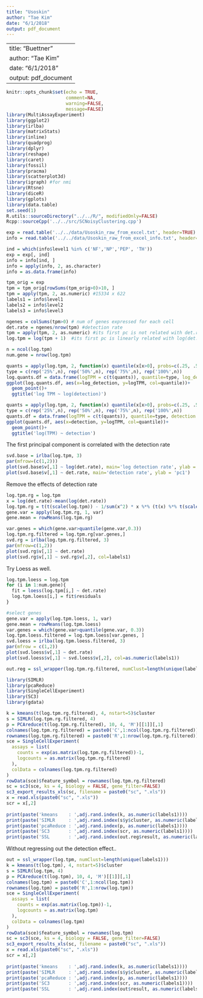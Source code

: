 ```yaml
---
title: "Usoskin"
author: "Tae Kim"
date: "6/1/2018"
output: pdf_document
---
```


---
title: "Buettner"
author: "Tae Kim"
date: "6/1/2018"
output: pdf_document
---

```r
knitr::opts_chunk$set(echo = TRUE,
                      comment=NA,
                      warning=FALSE,
                      message=FALSE)
library(MultiAssayExperiment)
library(ggplot2)
library(irlba)
library(matrixStats)
library(inline)
library(quadprog)
library(dplyr)
library(reshape)
library(caret)
library(fossil)
library(pracma)
library(scatterplot3d)
library(igraph) #for nmi
library(Rtsne)
library(diceR)
library(gplots)
library(data.table)
set.seed(1)
R.utils::sourceDirectory("../../R/", modifiedOnly=FALSE)
Rcpp::sourceCpp('../../src/SCNoisyClustering.cpp')
```

```r

exp = read.table('../../data/Usoskin_raw_from_excel.txt', header=TRUE)
info = read.table('../../data/Usoskin_raw_from_excel_info.txt', header=TRUE)

ind = which(info$level1 %in% c('NF','NP','PEP', 'TH'))
exp = exp[, ind]
info = info[ind, ]
info = apply(info, 2, as.character)
info = as.data.frame(info)
```

```r
tpm_orig = exp
tpm = tpm_orig[rowSums(tpm_orig>0)>10, ]
tpm = apply(tpm, 2, as.numeric) #15334 x 622
labels1 = info$level1
labels2 = info$level2
labels3 = info$level3
```

```r
ngenes = colSums(tpm>0) # num of genes expressed for each cell
det.rate = ngenes/nrow(tpm) #detection rate
tpm = apply(tpm, 2, as.numeric) #its first pc is not related with det.rate
log.tpm = log(tpm + 1)  #its first pc is linearly related with log(det.rate)

n = ncol(log.tpm)
num.gene = nrow(log.tpm)

quants = apply(log.tpm, 2, function(x) quantile(x[x>0], probs=c(.25, .5, .75, 1)))
type = c(rep('25%',n), rep('50%',n), rep('75%',n), rep('100%',n))
log.quants.df = data.frame(logTPM = c(t(quants)), quantile=type, log_detection = rep(log(det.rate), 4))
ggplot(log.quants.df, aes(x=log_detection, y=logTPM, col=quantile))+
  geom_point()+
  ggtitle('log TPM ~ log(detection)')
```

```r
quants = apply(log.tpm, 2, function(x) quantile(x[x>0], probs=c(.25, .5, .75, 1)))
type = c(rep('25%',n), rep('50%',n), rep('75%',n), rep('100%',n))
quants.df = data.frame(logTPM = c(t(quants)), quantile=type, detection = rep(det.rate, 4))
ggplot(quants.df, aes(x=detection, y=logTPM, col=quantile))+
  geom_point()+
  ggtitle('log(TPM) ~ detection')
```

The first principal component is correlated with the detection rate

```r
svd.base = irlba(log.tpm, 3)
par(mfrow=(c(1,2)))
plot(svd.base$v[,1] ~ log(det.rate), main='log detection rate', ylab = 'pc1')
plot(svd.base$v[,1] ~ det.rate, main='detection rate', ylab = 'pc1')
```
Remove the effects of detection rate
```r
log.tpm.rg = log.tpm
x = log(det.rate)-mean(log(det.rate))
log.tpm.rg = t(t(scale(log.tpm)) - 1/sum(x^2) * x %*% (t(x) %*% t(scale(log.tpm))))
gene.var = apply(log.tpm.rg, 1, var)
gene.mean = rowMeans(log.tpm.rg)
```

```r
var.genes = which(gene.var>quantile(gene.var,0.3))
log.tpm.rg.filtered = log.tpm.rg[var.genes,]
svd.rg = irlba(log.tpm.rg.filtered, 3)
par(mfrow=c(1,2))
plot(svd.rg$v[,1] ~ det.rate)
plot(svd.rg$v[,1] ~ svd.rg$v[,2], col=labels1)
```
Try Loess as well.

```r
log.tpm.loess = log.tpm
for (i in 1:num.gene){
  fit = loess(log.tpm[i,] ~ det.rate)
  log.tpm.loess[i,] = fit$residuals
}
```

```r
#select genes
gene.var = apply(log.tpm.loess, 1, var)
gene.mean = rowMeans(log.tpm.loess)
var.genes = which(gene.var>quantile(gene.var, 0.3))
log.tpm.loess.filtered = log.tpm.loess[var.genes, ]
svd.loess = irlba(log.tpm.loess.filtered, 3)
par(mfrow = c(1,2))
plot(svd.loess$v[,1] ~ det.rate)
plot(svd.loess$v[,1] ~ svd.loess$v[,2], col=as.numeric(labels1))
```

```r
out.reg = ssl_wrapper(log.tpm.rg.filtered, numClust=length(unique(labels1)), filter=F)
```




```r
library(SIMLR)
library(pcaReduce)
library(SingleCellExperiment)
library(SC3)
library(gdata)

k = kmeans(t(log.tpm.rg.filtered), 4, nstart=5)$cluster
s = SIMLR(log.tpm.rg.filtered, 4)
p = PCAreduce(t(log.tpm.rg.filtered), 10, 4, 'M')[[1]][,1]
colnames(log.tpm.rg.filtered) = paste0('C',1:ncol(log.tpm.rg.filtered))
rownames(log.tpm.rg.filtered) = paste0('R',1:nrow(log.tpm.rg.filtered))
sce = SingleCellExperiment(
  assays = list(
    counts = exp(as.matrix(log.tpm.rg.filtered))-1,
    logcounts = as.matrix(log.tpm.rg.filtered)
  ),
  colData = colnames(log.tpm.rg.filtered)
)
rowData(sce)$feature_symbol = rownames(log.tpm.rg.filtered)
sc = sc3(sce, ks = 4, biology = FALSE, gene_filter=FALSE)
sc3_export_results_xls(sc, filename = paste0("sc", ".xls"))
x = read.xls(paste0("sc", ".xls"))
scr = x[,2]
  
print(paste('kmeans    : ',adj.rand.index(k, as.numeric(labels1))))
print(paste('SIMLR     : ',adj.rand.index(s$y$cluster, as.numeric(labels1))))
print(paste('pcaReduce : ',adj.rand.index(p, as.numeric(labels1))))
print(paste('SC3       : ',adj.rand.index(scr, as.numeric(labels1))))
print(paste('SSL       : ',adj.rand.index(out.reg$result, as.numeric(labels1))))
```

Without regressing out the detection effect..

```r
out = ssl_wrapper(log.tpm, numClust=length(unique(labels1)))
k = kmeans(t(log.tpm), 4, nstart=5)$cluster
s = SIMLR(log.tpm, 4)
p = PCAreduce(t(log.tpm), 10, 4, 'M')[[1]][,1]
colnames(log.tpm) = paste0('C',1:ncol(log.tpm))
rownames(log.tpm) = paste0('R',1:nrow(log.tpm))
sce = SingleCellExperiment(
  assays = list(
    counts = exp(as.matrix(log.tpm))-1,
    logcounts = as.matrix(log.tpm)
  ),
  colData = colnames(log.tpm)
)
rowData(sce)$feature_symbol = rownames(log.tpm)
sc = sc3(sce, ks = 4, biology = FALSE, gene_filter=FALSE)
sc3_export_results_xls(sc, filename = paste0("sc", ".xls"))
x = read.xls(paste0("sc", ".xls"))
scr = x[,2]
  
print(paste('kmeans    : ',adj.rand.index(k, as.numeric(labels1))))
print(paste('SIMLR     : ',adj.rand.index(s$y$cluster, as.numeric(labels1))))
print(paste('pcaReduce : ',adj.rand.index(p, as.numeric(labels1))))
print(paste('SC3       : ',adj.rand.index(scr, as.numeric(labels1))))
print(paste('SSL       : ',adj.rand.index(out$result, as.numeric(labels1))))
```

